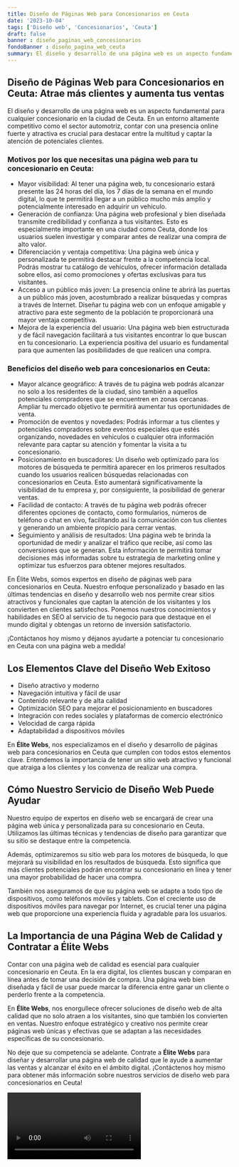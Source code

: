 ```yaml
---
title: Diseño de Páginas Web para Concesionarios en Ceuta
date: '2023-10-04'
tags: ['Diseño web', 'Concesionarios', 'Ceuta']
draft: false
banner : diseño_paginas_web_concesionarios
fondoBanner : diseño_pagina_web_ceuta
summary: El diseño y desarrollo de una página web es un aspecto fundamental para cualquier concesionario en la ciudad de Ceuta. En un entorno altamente competitivo como el sector automotriz, contar con una presencia online fuerte y atractiva es crucial para destacar entre la multitud y captar la atención de potenciales clientes.
---
```


## Diseño de Páginas Web para Concesionarios en Ceuta: Atrae más clientes y aumenta tus ventas

El diseño y desarrollo de una página web es un aspecto fundamental para cualquier concesionario en la ciudad de Ceuta. En un entorno altamente competitivo como el sector automotriz, contar con una presencia online fuerte y atractiva es crucial para destacar entre la multitud y captar la atención de potenciales clientes.

### Motivos por los que necesitas una página web para tu concesionario en Ceuta:

- Mayor visibilidad: Al tener una página web, tu concesionario estará presente las 24 horas del día, los 7 días de la semana en el mundo digital, lo que te permitirá llegar a un público mucho más amplio y potencialmente interesado en adquirir un vehículo.
- Generación de confianza: Una página web profesional y bien diseñada transmite credibilidad y confianza a tus visitantes. Esto es especialmente importante en una ciudad como Ceuta, donde los usuarios suelen investigar y comparar antes de realizar una compra de alto valor.
- Diferenciación y ventaja competitiva: Una página web única y personalizada te permitirá destacar frente a la competencia local. Podrás mostrar tu catálogo de vehículos, ofrecer información detallada sobre ellos, así como promociones y ofertas exclusivas para tus visitantes.
- Acceso a un público más joven: La presencia online te abrirá las puertas a un público más joven, acostumbrado a realizar búsquedas y compras a través de Internet. Diseñar tu página web con un enfoque amigable y atractivo para este segmento de la población te proporcionará una mayor ventaja competitiva.
- Mejora de la experiencia del usuario: Una página web bien estructurada y de fácil navegación facilitará a tus visitantes encontrar lo que buscan en tu concesionario. La experiencia positiva del usuario es fundamental para que aumenten las posibilidades de que realicen una compra.

### Beneficios del diseño web para concesionarios en Ceuta:

- Mayor alcance geográfico: A través de tu página web podrás alcanzar no solo a los residentes de la ciudad, sino también a aquellos potenciales compradores que se encuentren en zonas cercanas. Ampliar tu mercado objetivo te permitirá aumentar tus oportunidades de venta.
- Promoción de eventos y novedades: Podrás informar a tus clientes y potenciales compradores sobre eventos especiales que estés organizando, novedades en vehículos o cualquier otra información relevante para captar su atención y fomentar la visita a tu concesionario.
- Posicionamiento en buscadores: Un diseño web optimizado para los motores de búsqueda te permitirá aparecer en los primeros resultados cuando los usuarios realicen búsquedas relacionadas con concesionarios en Ceuta. Esto aumentará significativamente la visibilidad de tu empresa y, por consiguiente, la posibilidad de generar ventas.
- Facilidad de contacto: A través de tu página web podrás ofrecer diferentes opciones de contacto, como formularios, números de teléfono o chat en vivo, facilitando así la comunicación con tus clientes y generando un ambiente propicio para cerrar ventas.
- Seguimiento y análisis de resultados: Una página web te brinda la oportunidad de medir y analizar el tráfico que recibe, así como las conversiones que se generan. Esta información te permitirá tomar decisiones más informadas sobre tu estrategia de marketing online y optimizar tus esfuerzos para obtener mejores resultados.

En Élite Webs, somos expertos en diseño de páginas web para concesionarios en Ceuta. Nuestro enfoque personalizado y basado en las últimas tendencias en diseño y desarrollo web nos permite crear sitios atractivos y funcionales que captan la atención de los visitantes y los convierten en clientes satisfechos. Ponemos nuestros conocimientos y habilidades en SEO al servicio de tu negocio para que destaque en el mundo digital y obtengas un retorno de inversión satisfactorio.

¡Contáctanos hoy mismo y déjanos ayudarte a potenciar tu concesionario en Ceuta con una página web a medida!

<GifSeo />

<Cta />

## Los Elementos Clave del Diseño Web Exitoso

- Diseño atractivo y moderno
- Navegación intuitiva y fácil de usar
- Contenido relevante y de alta calidad
- Optimización SEO para mejorar el posicionamiento en buscadores
- Integración con redes sociales y plataformas de comercio electrónico
- Velocidad de carga rápida
- Adaptabilidad a dispositivos móviles

En **Élite Webs**, nos especializamos en el diseño y desarrollo de páginas web para concesionarios en Ceuta que cumplen con todos estos elementos clave. Entendemos la importancia de tener un sitio web atractivo y funcional que atraiga a los clientes y los convenza de realizar una compra.

## Cómo Nuestro Servicio de Diseño Web Puede Ayudar

Nuestro equipo de expertos en diseño web se encargará de crear una página web única y personalizada para su concesionario en Ceuta. Utilizamos las últimas técnicas y tendencias de diseño para garantizar que su sitio se destaque entre la competencia.

Además, optimizaremos su sitio web para los motores de búsqueda, lo que mejorará su visibilidad en los resultados de búsqueda. Esto significa que más clientes potenciales podrán encontrar su concesionario en línea y tener una mayor probabilidad de hacer una compra.

También nos aseguramos de que su página web se adapte a todo tipo de dispositivos, como teléfonos móviles y tablets. Con el creciente uso de dispositivos móviles para navegar por Internet, es crucial tener una página web que proporcione una experiencia fluida y agradable para los usuarios.

## La Importancia de una Página Web de Calidad y Contratar a Élite Webs

Contar con una página web de calidad es esencial para cualquier concesionario en Ceuta. En la era digital, los clientes buscan y comparan en línea antes de tomar una decisión de compra. Una página web bien diseñada y fácil de usar puede marcar la diferencia entre ganar un cliente o perderlo frente a la competencia.

En **Élite Webs**, nos enorgullece ofrecer soluciones de diseño web de alta calidad que no solo atraen a los visitantes, sino que también los convierten en ventas. Nuestro enfoque estratégico y creativo nos permite crear páginas web únicas y efectivas que se adaptan a las necesidades específicas de su concesionario.

No deje que su competencia se adelante. Contrate a **Élite Webs** para diseñar y desarrollar una página web de calidad que le ayude a aumentar las ventas y alcanzar el éxito en el ámbito digital. ¡Contáctenos hoy mismo para obtener más información sobre nuestros servicios de diseño web para concesionarios en Ceuta!

<Video />

<CtaBot job='Concesionarios' city='Ceuta'/>

<Gmaps query='Ceuta+españa+maps' />